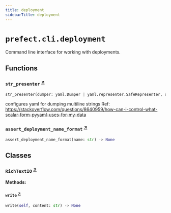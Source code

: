 ```yaml
---
title: deployment
sidebarTitle: deployment
---
```


# `prefect.cli.deployment`



Command line interface for working with deployments.


## Functions

### `str_presenter` <sup><a href="https://github.com/prefecthq/prefect/blob/main/src/prefect/cli/deployment.py#L59" target="_blank">↗</a></sup>

```python
str_presenter(dumper: yaml.Dumper | yaml.representer.SafeRepresenter, data: str) -> yaml.ScalarNode
```


configures yaml for dumping multiline strings
Ref: https://stackoverflow.com/questions/8640959/how-can-i-control-what-scalar-form-pyyaml-uses-for-my-data


### `assert_deployment_name_format` <sup><a href="https://github.com/prefecthq/prefect/blob/main/src/prefect/cli/deployment.py#L85" target="_blank">↗</a></sup>

```python
assert_deployment_name_format(name: str) -> None
```

## Classes

### `RichTextIO` <sup><a href="https://github.com/prefecthq/prefect/blob/main/src/prefect/cli/deployment.py#L206" target="_blank">↗</a></sup>

**Methods:**

#### `write` <sup><a href="https://github.com/prefecthq/prefect/blob/main/src/prefect/cli/deployment.py#L211" target="_blank">↗</a></sup>

```python
write(self, content: str) -> None
```
